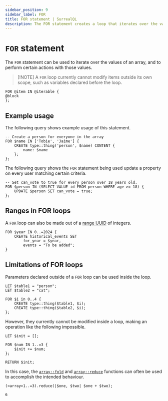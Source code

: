```yaml
---
sidebar_position: 9
sidebar_label: FOR
title: FOR statement | SurrealQL
description: The FOR statement creates a loop that iterates over the values of an array.
---
```



# `FOR` statement

The `FOR` statement can be used to iterate over the values of an array, and to perform certain actions with those values.

> \[!NOTE]
> A `FOR` loop currently cannot modify items outside its own scope, such as variables declared before the loop.

```syntax title="SurrealQL Syntax"
FOR @item IN @iterable {
@block
};
```

## Example usage

The following query shows example usage of this statement.

```surql
-- Create a person for everyone in the array
FOR $name IN ['Tobie', 'Jaime'] {
	CREATE type::thing('person', $name) CONTENT {
		name: $name
	};
};
```

The following query shows the `FOR` statement being used update a property on every user matching certain criteria.

```surql
-- Set can_vote to true for every person over 18 years old.
FOR $person IN (SELECT VALUE id FROM person WHERE age >= 18) {
	UPDATE $person SET can_vote = true;
};
```

## Ranges in FOR loops

<Since v="v2.0.0" />

A `FOR` loop can also be made out of a [range UUID](/docs/surrealql/datamodel/ranges) of integers.

```surql
FOR $year IN 0..=2024 {
    CREATE historical_events SET
        for_year = $year,
        events = "To be added";
}
```

## Limitations of FOR loops

Parameters declared outside of a `FOR` loop can be used inside the loop.

```surql
LET $table1 = "person";
LET $table2 = "cat";

FOR $i in 0..4 {
    CREATE type::thing($table1, $i);
	CREATE type::thing($table2, $i);
};
```

However, they currently cannot be modified inside a loop, making an operation like the following impossible.

```surql
LET $init = [];

FOR $num IN 1..=3 {
	$init += $num;
};

RETURN $init;
```

In this case, the [`array::fold`](/docs/surrealql/functions/database/array#arrayfold) and [`array::reduce`](/docs/surrealql/functions/database/array#arrayreduce) functions can often be used to accomplish the intended behaviour.

```surql
(<array>1..=3).reduce(|$one, $two| $one + $two);
```

```surql title="Output"
6
```
